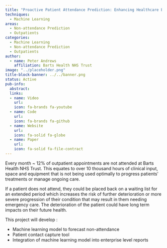 ```yaml
---
title: "Proactive Patient Attendance Prediction: Enhancing Healthcare Efficiency through Attendance Forecasting"
techniques:
  - Machine Learning
areas:
  - Non-attendance Prediction
  - Outpatients
categories:
  - Machine Learning
  - Non-attendance Prediction
  - Outpatients
author:
  - name: Peter Andrews
    affiliation: Barts Health NHS Trust
image: "../placeholder.png"
title-block-banner: ../../banner.png
status: Active
pub-info:
  abstract:
  links:
  - name: Video
    url:
    icon: fa-brands fa-youtube
  - name: Code
    url:
    icon: fa-brands fa-github
  - name: Website
    url:
    icon: fa-solid fa-globe
  - name: Paper
    url:
    icon: fa-solid fa-file-contract
---
```


Every month ~ 12% of outpatient appointments are not attended at Barts Health NHS Trust. This equates to over 10 thousand hours of clinical input, space and equipment that is not being used optimally to progress patients’ treatments or manage ongoing care.

If a patient does not attend, they could be placed back on a waiting list for an extended period which increases the risk of further deterioration or more severe progression of their condition that may result in them needing emergency care. The deterioration of the patient could have long term impacts on their future health.

This project will develop :

- Machine learning model to forecast non-attendance
- Patient contact capture tool
- Integration of machine learning model into enterprise level reports
